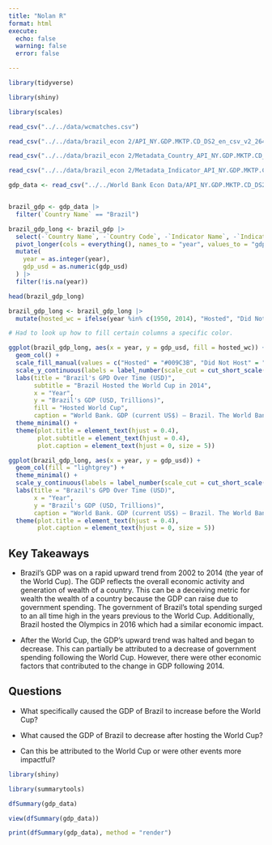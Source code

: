 ```yaml
---
title: "Nolan R"
format: html
execute: 
  echo: false
  warning: false
  error: false

---
```



```r

library(tidyverse)

library(shiny)

library(scales)

```

```r
read_csv("../../data/wcmatches.csv")
```



```r

read_csv("../../data/brazil_econ 2/API_NY.GDP.MKTP.CD_DS2_en_csv_v2_26433.csv")

read_csv("../../data/brazil_econ 2/Metadata_Country_API_NY.GDP.MKTP.CD_DS2_en_csv_v2_26433.csv")

read_csv("../../data/brazil_econ 2/Metadata_Indicator_API_NY.GDP.MKTP.CD_DS2_en_csv_v2_26433.csv")

```


```r

gdp_data <- read_csv("../../World Bank Econ Data/API_NY.GDP.MKTP.CD_DS2_en_csv_v2_26433.csv", skip = 4)


brazil_gdp <- gdp_data |>
  filter(`Country Name` == "Brazil")

brazil_gdp_long <- brazil_gdp |>
  select(-`Country Name`, -`Country Code`, -`Indicator Name`, -`Indicator Code`) |>
  pivot_longer(cols = everything(), names_to = "year", values_to = "gdp_usd") |>
  mutate(
    year = as.integer(year),
    gdp_usd = as.numeric(gdp_usd)
  ) |>
  filter(!is.na(year))

head(brazil_gdp_long)


```

```r
brazil_gdp_long <- brazil_gdp_long |>
  mutate(hosted_wc = ifelse(year %in% c(1950, 2014), "Hosted", "Did Not Host"))

# Had to look up how to fill certain columns a specific color. 

ggplot(brazil_gdp_long, aes(x = year, y = gdp_usd, fill = hosted_wc)) + 
  geom_col() + 
  scale_fill_manual(values = c("Hosted" = "#009C3B", "Did Not Host" = "lightgrey")) + 
  scale_y_continuous(labels = label_number(scale_cut = cut_short_scale())) + 
  labs(title = "Brazil's GPD Over Time (USD)", 
       subtitle = "Brazil Hosted the World Cup in 2014",
       x = "Year",
       y = "Brazil's GDP (USD, Trillions)", 
       fill = "Hosted World Cup",
       caption = "World Bank. GDP (current US$) – Brazil. The World Bank Group, 2024,\nhttps://data.worldbank.org/indicator/NY.GDP.MKTP.CD?locations=BR. Accessed 15 Apr. 2025.") + 
  theme_minimal() +
  theme(plot.title = element_text(hjust = 0.4),
        plot.subtitle = element_text(hjust = 0.4),
        plot.caption = element_text(hjust = 0, size = 5))

```

```r
ggplot(brazil_gdp_long, aes(x = year, y = gdp_usd)) + 
  geom_col(fill = "lightgrey") + 
  theme_minimal() + 
  scale_y_continuous(labels = label_number(scale_cut = cut_short_scale())) + 
  labs(title = "Brazil's GPD Over Time (USD)",
       x = "Year",
       y = "Brazil's GDP (USD, Trillions)", 
       caption = "World Bank. GDP (current US$) – Brazil. The World Bank Group, 2024,\nhttps://data.worldbank.org/indicator/NY.GDP.MKTP.CD?locations=BR. Accessed 15 Apr. 2025.") +
  theme(plot.title = element_text(hjust = 0.4),
        plot.caption = element_text(hjust = 0, size = 5)) 
```



## Key Takeaways

- Brazil's GDP was on a rapid upward trend from 2002 to 2014 (the year of the World Cup). The GDP reflects the overall economic activity and generation of wealth of a country. This can be a deceiving metric for wealth the wealth of a country because the GDP can raise due to government spending. The government of Brazil's total spending surged to an all time high in the years previous to the World Cup. Additionally, Brazil hosted the Olympics in 2016 which had a similar economic impact.  

- After the World Cup, the GDP's upward trend was halted and began to decrease. This can partially be attributed to a decrease of government spending following the World Cup. However, there were other economic factors that contributed to the change in GDP following 2014.

## Questions

- What specifically caused the GDP of Brazil to increase before the World Cup?

- What caused the GDP of Brazil to decrease after hosting the World Cup?

- Can this be attributed to the World Cup or were other events more impactful?






```r
library(shiny)

library(summarytools)

dfSummary(gdp_data)
```

```r

view(dfSummary(gdp_data))

```

```r

print(dfSummary(gdp_data), method = "render")


```


